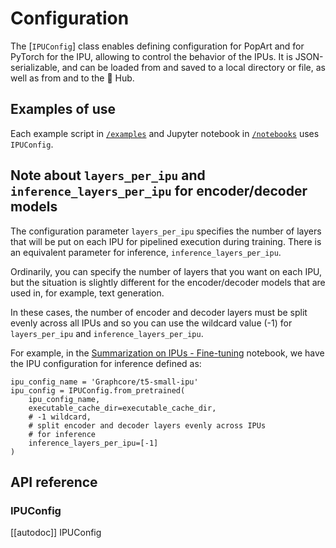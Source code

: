 <!---
Copyright 2022 The HuggingFace Team. All rights reserved.

Licensed under the Apache License, Version 2.0 (the "License");
you may not use this file except in compliance with the License.
You may obtain a copy of the License at

    http://www.apache.org/licenses/LICENSE-2.0

Unless required by applicable law or agreed to in writing, software
distributed under the License is distributed on an "AS IS" BASIS,
WITHOUT WARRANTIES OR CONDITIONS OF ANY KIND, either express or implied.
See the License for the specific language governing permissions and
limitations under the License.
-->

# Configuration

The [`IPUConfig`] class enables defining configuration for PopArt and for PyTorch for the IPU, allowing to control the behavior of the IPUs. It is JSON-serializable, and can be loaded from and saved to a local directory or file, as well as from and to the 🤗 Hub.

## Examples of use

Each example script in [`/examples`](https://github.com/huggingface/optimum-graphcore/tree/main/examples) and Jupyter notebook in [`/notebooks`](https://github.com/huggingface/optimum-graphcore/tree/main/notebooks) uses `IPUConfig`.


## Note about `layers_per_ipu` and `inference_layers_per_ipu` for encoder/decoder models

The configuration parameter `layers_per_ipu` specifies the number of layers that will be put on each IPU for pipelined execution during training. There is an equivalent parameter for inference, `inference_layers_per_ipu`.

Ordinarily, you can specify the number of layers that you want on each IPU, but the situation is slightly different for the encoder/decoder models that are used in, for example, text generation.

In these cases, the number of encoder and decoder layers must be split evenly across all IPUs and so you can use the wildcard value (-1) for `layers_per_ipu` and `inference_layers_per_ipu`.

For example, in the [Summarization on IPUs - Fine-tuning](https://github.com/huggingface/optimum-graphcore/blob/main/notebooks/summarization.ipynb) notebook, we have the IPU configuration for inference defined as:
```
ipu_config_name = 'Graphcore/t5-small-ipu'
ipu_config = IPUConfig.from_pretrained(
    ipu_config_name,
    executable_cache_dir=executable_cache_dir,
    # -1 wildcard,
    # split encoder and decoder layers evenly across IPUs
    # for inference
    inference_layers_per_ipu=[-1]
)
```

## API reference

### IPUConfig

[[autodoc]] IPUConfig
